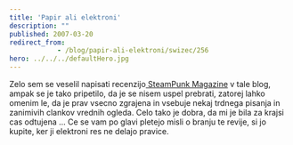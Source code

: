 ```yaml
---
title: 'Papir ali elektroni'
description: ""
published: 2007-03-20
redirect_from: 
            - /blog/papir-ali-elektroni/swizec/256
hero: ../../../defaultHero.jpg
---
```

Zelo sem se veselil napisati recenzijo[ SteamPunk Magazine](http://www.steampunkmagazine.com/) v tale blog, ampak se je tako pripetilo, da je se nisem uspel prebrati, zatorej lahko omenim le, da je prav vsecno zgrajena in vsebuje nekaj trdnega pisanja in zanimivih clankov vrednih ogleda. Celo tako je dobra, da mi je bila za krajsi cas odtujena ... Ce se vam po glavi pletejo misli o branju te revije, si jo kupite, ker ji elektroni res ne delajo pravice.
